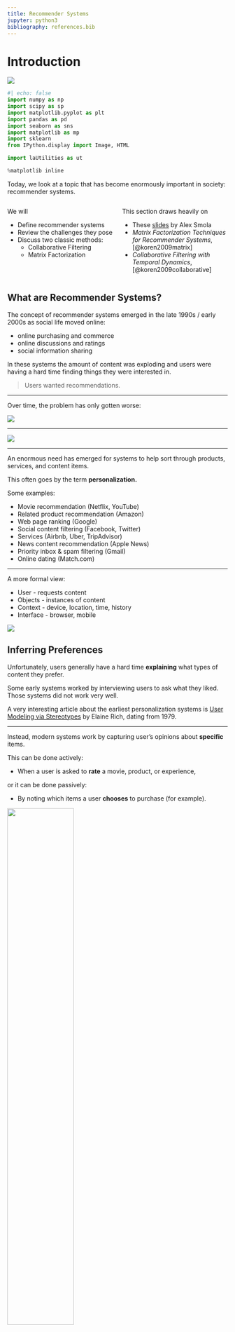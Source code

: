 ```yaml
---
title: Recommender Systems
jupyter: python3
bibliography: references.bib
---
```


# Introduction

[![](https://colab.research.google.com/assets/colab-badge.svg)](https://colab.research.google.com/github/tools4ds/DS701-Course-Notes/blob/main/ds701_book/jupyter_notebooks/20-Recommender-Systems.ipynb)

```python
#| echo: false
import numpy as np
import scipy as sp
import matplotlib.pyplot as plt
import pandas as pd
import seaborn as sns
import matplotlib as mp
import sklearn
from IPython.display import Image, HTML

import laUtilities as ut

%matplotlib inline
```

Today, we look at a topic that has become enormously important in society: recommender systems.

:::: {.columns}
::: {.column width="50%"}


We will

* Define recommender systems
* Review the challenges they pose
* Discuss two classic methods:
    * Collaborative Filtering
    * Matrix Factorization

:::
::: {.column width="50%"}


This section draws heavily on

* These [slides](http://alex.smola.org/teaching/berkeley2012/slides/8_Recommender.pdf) by Alex Smola
* _Matrix Factorization Techniques for Recommender Systems_, [@koren2009matrix]
* _Collaborative Filtering with Temporal Dynamics_, [@koren2009collaborative]

:::
::::


## What are Recommender Systems?

The concept of recommender systems emerged in the late 1990s / early 2000s as social life moved online:

* online purchasing and commerce
* online discussions and ratings
* social information sharing

In these systems the amount of content was exploding and users were having a hard time finding things they were interested in.

> Users wanted recommendations.

---

Over time, the problem has only gotten worse:

![](figs/L20-netflix-options.png){fig-align="center"}

---

![](figs/L20-amazon-options.png){fig-align="center"}

---

An enormous need has emerged for systems to help sort through products, services, and content items.

This often goes by the term __personalization.__

Some examples:
    
* Movie recommendation (Netflix, YouTube)
* Related product recommendation (Amazon)
* Web page ranking (Google)
* Social content filtering (Facebook, Twitter)
* Services (Airbnb, Uber, TripAdvisor)
* News content recommendation (Apple News)
* Priority inbox & spam filtering (Gmail)
* Online dating (Match.com)

---

A more formal view:
    
* User - requests content
* Objects - instances of content
* Context - device, location, time, history
* Interface - browser, mobile

![](figs/L20-recsys-abstractly.png){fig-align="center"}

## Inferring Preferences

Unfortunately, users generally have a hard time __explaining__ what types of
content they prefer.   

Some early systems worked by interviewing users to ask what they liked.  Those
systems did not work very well.

::: aside
A very interesting article about the earliest personalization systems is [User Modeling via Stereotypes](https://www.cs.utexas.edu/users/ear/CogSci.pdf) by Elaine Rich, dating from 1979.
:::

---

Instead, modern systems work by capturing user's opinions about __specific__ items.

This can be done actively:

* When a user is asked to **rate** a movie, product, or experience,

or it can be done passively:

* By noting which items a user **chooses** to purchase (for example).

![](figs/L20-example-data.png){width="55%" fig-align="center"}


## Challenges

* The biggest issue is __scalability__: typical data for this problem is huge.
  * Millions of objects
  * 100s of millions of users
* Changing user base
* Changing inventory (movies, stories, goods)
* Available features
* Imbalanced dataset
    * User activity / item reviews are power law distributed    

::: aside
This data is a subset of the data presented in: "From amateurs to connoisseurs:
modeling the evolution of user expertise through online reviews," by J. McAuley
and J. Leskovec. WWW, 2013
:::

## Example

Let's look at a dataset for testing recommender systems consisting of Amazon movie reviews:

We'll download a compressed pickle file containing the data if it is not already present.

```python
# This is a 647 MB file, delete it after use
import gdown
url = "https://drive.google.com/uc?id=14GakA7oOjbQp7nxcGApI86WlP3GrYTZI"
pickle_output = "train.pkl.gz"

import os.path
if not os.path.exists(pickle_output):
    gdown.download(url, pickle_output)
```

We'll load the data into a pandas DataFrame.

```python
import gzip
import time

start_time = time.time()
with gzip.open(pickle_output, 'rb') as f:
    df = pd.read_pickle(f)
elapsed_time = time.time() - start_time
print(f"Elapsed read time: {elapsed_time:.2f} seconds")
```

Run `df.info()` to see the column names and data types.

```python
df.info()
```

It looks like the `Id` column can be used as the dataframe index.

```.python
df = df.set_index("Id")
df.info()
```
---

Now we can count the number of users and movies:

```python
from IPython.display import display, Markdown

n_users = df["UserId"].unique().shape[0]
n_movies = df["ProductId"].unique().shape[0]
n_reviews = len(df)
display(Markdown(f'There are:\n'))
display(Markdown(f'* {n_reviews:,} reviews\n* {n_movies:,} movies\n* {n_users:,} users'))

display(Markdown(f'There are {n_users * n_movies:,} potential reviews, meaning sparsity of {(n_reviews/(n_users * n_movies)):0.4%}'))
```

where

$$
\text{sparsity} 
= \frac{\text{\# of reviews}}{\text{\# of users} \times \text{\# of movies}}
= \frac{\text{\# of reviews}}{\text{\# of potential reviews}}
$$

## Reviews are Sparse

Only 0.02% of the reviews are available -- 99.98% of the reviews are missing.

```python
display(Markdown(f'There are on average {n_reviews/n_movies:0.1f} reviews per movie' +
     f' and {n_reviews/n_users:0.1f} reviews per user'))
```

## Sparseness is Skewed

Although on average a movie receives 34 reviews, __almost all movies have even
fewer reviews.__

```python
reviews_per_movie = df.groupby('ProductId').count()['Id'].values
frac_below_mean = np.sum(reviews_per_movie < (n_reviews/n_movies))/len(reviews_per_movie)
plt.plot(sorted(reviews_per_movie, reverse=True), '.-')
xmin, xmax, ymin, ymax = plt.axis()
plt.hlines(n_reviews/n_movies, xmin, xmax, 'r', lw = 3)
plt.ylabel('Number of Ratings', fontsize = 14)
plt.xlabel('Movie', fontsize = 14)
plt.legend(['Number of Ratings', 'Average Number of Ratings'], fontsize = 14)
plt.title(f'Amazon Movie Reviews\nNumber of Ratings Per Movie\n' +
          f'{frac_below_mean:0.0%} of Movies Below Average', fontsize = 16);
```

---

Likewise, although the average user writes 14 reviews, almost all users write even fewer reviews.

```python
reviews_per_user = df.groupby('UserId').count()['Id'].values
frac_below_mean = np.sum(reviews_per_user < (n_reviews/n_users))/len(reviews_per_user)
plt.plot(sorted(reviews_per_user, reverse=True), '.-')
xmin, xmax, ymin, ymax = plt.axis()
plt.hlines(n_reviews/n_users, xmin, xmax, 'r', lw = 3)
plt.ylabel('Number of Ratings', fontsize = 14)
plt.xlabel('User', fontsize = 14)
plt.legend(['Number of Ratings', 'Average Number of Ratings'], fontsize = 14)
plt.title(f'Amazon Movie Reviews\nNumber of Ratings Per User\n' +
          f'{frac_below_mean:0.0%} of Users Below Average', fontsize = 16);
```

## Objective Function

Ultimately, our goal is to predict the rating that a user would give to an item.

For that, we need to define a loss or objective function.

A typical objective function is root mean square error (RMSE)

$$ 
\text{RMSE} = \sqrt{\frac{1}{|S|} \sum_{(i,u)\in S} (\hat{r}_{ui} - r_{ui})^2},
$$

where 

* $r_{ui}$ is the rating that user $u$ gives to item $i$, and 
* $S$ is the set of all ratings.

OK, now we know the problem and the data available.   How can we address the problem?

The earliest method developed is called __collaborative filtering.__

# Colaborative Filtering

## Collaborative Filtering

The central idea of collaborative filtering is that the set of known 
recommendations can be considered to be a __bipartite graph.__

![](figs/L20-bipartite.png){width="35%" fig-align="center"}

The nodes of the bipartite graph are __users__ ($U$) and __items__ ($V$).   

Each edge corresponds to a known rating $r_{ui}.$

---

Then recommendations are formed by traversing or processing the bipartite graph.

![](figs/L20-cf-basic-idea.png){width="60%" fig-align="center"}

There are at least two ways this graph can be used. 

---

Two ways to form a rating for item $(u, i)$: 

:::: {.fragment}
1. Using **user-user similarity**:
      * look at users that have similar item preferences to user $u$
      * look at how those users rated item $i$
::::  

:::: {.fragment}
⟹ <span style="background-color: yellow;">Good for many users, fewer items</span>
::::

:::: {.fragment}
2. Using **item-item similarity**:
      * look at other items that have been liked by similar users as item $i$
      * look at how user $u$ rated those items
::::
      
:::: {.fragment}
⟹ <span style="background-color: yellow;">Good for many items, fewer users</span>
::::

## Item-Item CF

For item-item similarity, we'll look at **item-item Collaborative Filtering (CF).**

The questions are:

::: {.incremental}
* How do we judge "similarity" of items?
* How do we form a predicted rating?
:::

---

Here is another view of the ratings graph, this time as a matrix that includes missing entries:

![](figs/L20-u-u-cf-1.png){width="60%" fig-align="center"}

---

Let's say we want to predict the value of this unknown rating:

![](figs/L20-u-u-cf-2.png){width="60%" fig-align="center"}

---

We'll consider two other items, namely items 3 and 6 (for example).

Note that we are only interested in items that this user has rated.

![](figs/L20-u-u-cf-3.png){width="60%" fig-align="center"}

---

:::: {.columns}
::: {.column width="50%"}
![](figs/L20-u-u-cf-3.png){width="100%" fig-align="center"}
:::
::: {.column width="50%"}
We will discuss strategies for assessing similarity shortly. 

How did we choose these two items?   

We used __$k$-nearest neighbors__.   Here $k$ = 2.

For now, let's just say we determine the similarities as:

$$
s_{13} = 0.2 
$$

$$
s_{16} = 0.3 
$$

:::
::::

---

These similarity scores tell us how much weight to put on the rating of the other items.

![](figs/L20-u-u-cf-4.png){width="50%" fig-align="center"}

So we can form a prediction of $\hat{r}_{15}$ as:
  
$$
\hat{r}_{15} = \frac{s_{13} \cdot r_{35} + s_{16} \cdot r_{65}}{s_{13} + s_{16}} = \frac{0.2 \cdot 2 + 0.3 \cdot 3}{0.2 + 0.3} = 2.6 
$$

## Similarity

How should we assess similarity of items?

A reasonable approach is to consider items similar if their ratings are
__correlated__, for example using the Pearson correlation coefficient
$r$[^pearson].

[^pearson]: See the [Course Notes](#pearson-correlation-coefficient) for the definition of Pearson correlation coefficient.

However, note that two items will not have ratings in the same positions.

![](figs/L20-corr-support.png){width="60%" fig-align="center"}

So we want to compute correlation only over the users who rated both the items.

## Example

::: {.content-visible when-profile="slides"}
![](figs/L20-corr-support.png){width="60%" fig-align="center"}
:::

Let's compute the Pearson correlation coefficient for the following two items:

```python
import numpy as np
from IPython.display import display, Markdown

ratings_item_i = [1, np.nan, np.nan, 5, 5, 3, np.nan, np.nan, np.nan, 4, 2, np.nan, np.nan, np.nan, np.nan, 4, np.nan, 5, 4, 1, np.nan]
ratings_item_j = [np.nan, np.nan, 4, 2, 5, np.nan, np.nan, 1, 2, 5, np.nan, np.nan, 2, np.nan, np.nan, 3, np.nan, np.nan, np.nan, 5, 4]

display(Markdown(f'Ratings for item $i$:\n\n{ratings_item_i}'))
display(Markdown(f'Ratings for item $j$:\n\n{ratings_item_j}'))
```

---

::: {.content-visible when-profile="slides"}
![](figs/L20-corr-support.png){width="60%" fig-align="center"}
:::

Let's drop the non-common ratings:

```python
# Create new lists where only numbers are kept that are not np.nan in both lists
filtered_ratings_item_i = [rating_i for rating_i, rating_j in zip(ratings_item_i, ratings_item_j) if not np.isnan(rating_i) and not np.isnan(rating_j)]
filtered_ratings_item_j = [rating_j for rating_i, rating_j in zip(ratings_item_i, ratings_item_j) if not np.isnan(rating_i) and not np.isnan(rating_j)]

display(Markdown(f'Common ratings for item $i$: {filtered_ratings_item_i}'))
display(Markdown(f'Common ratings for item $j$: {filtered_ratings_item_j}'))
```

Now we can compute the Pearson correlation coefficient:

```python
display(Markdown(f'Pearson correlation coefficient: {np.corrcoef(filtered_ratings_item_i, filtered_ratings_item_j)[0, 1]:0.2f}'))
```

::: {.content-visible when-profile="web"}
## Pearson Correlation Coefficient

The Pearson correlation coefficient, often denoted as $r$, is a measure of the
linear correlation between two variables $X$ and $Y$. It quantifies the degree
to which a linear relationship exists between the variables. The value of $r$
ranges from -1 to 1, where:

- $r = 1$ indicates a perfect positive linear relationship,
- $r = -1$ indicates a perfect negative linear relationship,
- $r = 0$ indicates no linear relationship.

The formula for the Pearson correlation coefficient is:

$$
r = \frac{\sum (X_i - \bar{X})(Y_i - \bar{Y})}{\sqrt{\sum (X_i - \bar{X})^2 \sum (Y_i - \bar{Y})^2}}
$$

Where:
- $X_i$ and $Y_i$ are the individual sample points,
- $\bar{X}$ and $\bar{Y}$ are the means of the $X$ and $Y$ samples, respectively.

The Pearson correlation coefficient is sensitive to outliers and assumes that the
relationship between the variables is linear and that the data is normally distributed.
:::

## Similarity for Binary Data

In some cases we will need to work with binary $r_{ui}$.  

For example, purchase histories on an e-commerce site, or clicks on an ad.

In this case, an appropriate replacement for Pearson $r$ is the 
**Jaccard similarity coefficient** or **Intersection over Union**.

$$
J_{Sim}(\mathbf{x}, \mathbf{y}) = \frac{|\mathbf{x} \cap \mathbf{y}|}{|\mathbf{x} \cup \mathbf{y}|}.
$$

See the lecture on [similarity measures](05-Distances-Timeseries.qmd#norms).

## Improving CF in the presence of bias

One problem with the story so far arises due to __bias__.

* Some items are significantly higher or lower rated
* Some users rate substantially higher or lower in general

These properties interfere with similarity assessment.  

Bias correction is crucial for CF recommender systems.

We need to include

* Per-user offset
* Per-item offset
* Global offset

## Representing biases

Hence we need to form a per-item bias of:
    
$$ 
b_{ui} = \mu + \alpha_u + \beta_i 
$$

where 

* $\alpha_u$ is the $n\times 1$ per-user offset of user $u$ and 
* $\beta_i$ is the $m\times 1$ per-item offset of item $i$.


## Estimating biases

::: {.content-visible when-profile="slides"}
$$ 
b_{ui} = \mu + \alpha_u + \beta_i 
$$
:::

How can we estimate the $\alpha\textnormal{s}$, the $\beta\textnormal{s}$, and
the $\mu\textnormal{s}$?

Let's assume for a minute that we had a fully-dense matrix of ratings $R$.

Each row of $R$ represents an item and each column a user.

Then what we want to estimate is

$$
\min_{\alpha,\beta,\mu} 
\Vert R - \mathbf{1}\alpha^T + \beta\mathbf{1}^T + \mu1\Vert^2 
+ \lambda(\Vert\alpha\Vert^2 + \Vert\beta\Vert^2).
$$

Here, $\mathbf{1}$ represents appropriately sized vectors of ones, and $1$ is a matrix of ones.

---

::: {.content-visible when-profile="slides"}
$$
\min_{\alpha,\beta,\mu} 
\Vert R - \mathbf{1}\alpha^T + \beta\mathbf{1}^T + \mu1\Vert^2 
+ \lambda(\Vert\alpha\Vert^2 + \Vert\beta\Vert^2) 
$$
:::

While this is not a simple ordinary least squares problem, there is a strategy for solving it.

Assume we hold $\beta\mathbf{1}^T + \mu1$ constant.  

Then the remaining problem is 

$$
\min_{\alpha} \Vert R - \mathbf{1}\alpha^T \Vert^2 + \lambda \Vert\alpha\Vert^2,
$$

which (for each column of $R$) is a standard regularized least squares problem solved via Ridge regression.

---

This sort of problem is called __jointly convex__ in that it is convex in each of the variables $\alpha$, $\beta$, and $\mu$.

The strategy for solving is:
    
1. Hold $\alpha$ and $\beta$ constant, solve for $\mu$.
2. Hold $\alpha$ and $\mu$ constant, solve for $\beta$.
3. Hold $\beta$ and $\mu$ constant, solve for $\alpha$.

Each of the three steps will reduce the overall error.  As a result, we iterate over them until convergence.

---

The last issue is that the matrix $R$ is not dense - in reality we only have a small subset of its entries.

We simply need to adapt the least-squares solution to only consider the entries in $R$ that we know.

---

As a result, the actual calculation is:

Step 1:

$$
\mu = \frac{\sum_{(u, i) \in R} (r_{ui} - \alpha_u - \beta_i)}{|R|} 
$$

Step 2: 

$$ 
\alpha_u = \frac{\sum_{i \in R(u)}(r_{ui} - \mu - \beta_i)}{\lambda + |R(u)|} 
$$

Step 3:
    
$$ 
\beta_i = \frac{\sum_{u \in R(i)}(r_{ui} - \mu - \alpha_u)}{\lambda + |R(i)|} 
$$

Step 4: If not converged, go to Step 1.

---

Now that we have leanred the biases, we can do a better job of estimating correlation:

$$ 
\hat{\rho}_{ij} = \frac{\sum_{u\in U(i,j)}(r_{ui} - b_{ui})(r_{uj}-b_{uj})} 
{\sqrt{\sum_{u\in U(i,j)}(r_{ui} - b_{ui})^2\sum_{u\in U(i,j)}(r_{uj}-b_{uj})^2}},
$$

where 

* $b_{ui} = \mu + \alpha_u + \beta_i$, and
* $U(i,j)$ are the users who have rated both $i$ and $j$.

---

And using biases we can also do a better job of estimating ratings:

$$ 
\hat{r}_{ui} = b_{ui} + \frac{\sum_{j \in n_k(i, u)} s_{ij}(r_{uj} - b_{uj})}{\sum_{j \in n_k(i, u)} s_{ij}},
$$

where 

* $b_{ui} = \mu + \alpha_u + \beta_i$, and
* $n_k(i, u)$ are the $k$ nearest neighbors to $i$ that were rated by user $u$.

## Assessing CF

This completes the high level view of CF.

Working with user-user similarities is analogous.

Strengths:

* Essentially no training.
    * The reliance on $k$-nearest neighbors helps in this respect.
* Easy to update with new users, items, and ratings.
* Explainable: 
    * "We recommend _Minority Report_ because you liked _Blade Runner_ and _Total Recall._"

Weaknesses:

* Accuracy can be a problem -- resulting in poor recommendations
* Scalability can be a problem -- compute grows (think $k$-NN)

# Matrix Factorization

## Matrix Factorization

Note that standard CF forces us to consider similarity among items, __or__ among
users, but does not take into account __both.__

Can we use both kinds of similarity simultaneously?

We can't use both the rows and columns of the ratings matrix $R$ at the same
time -- the user and item vectors live in different vector spaces.

---

:::: {.columns}
::: {.column width="50%"}
![](figs/L10-Movie-Latent-Space.png){width="100%" fig-align="center"}

Koren et al, IEEE Computer, 2009 
:::
::: {.column width="50%"}
What we could try to do is find a __single__ vector space in which we represent
__both__ users __and__ items, along with a similarity function, such that:

* users who have similar item ratings are similar in the vector space
* items who have similar user ratings are similar in the vector space
* when a given user highly rates a given item, that user and item are similar in the vector space.
:::
::::

We saw this idea previously, in an SVD lecture.

This new vector space is called a __latent__ space, and the user and item
representations are called __latent vectors.__

---

Now, however, we are working with a matrix which is only __partially observed.__
That is, we only know __some__ of the entries in the ratings matrix.

Nonetheless, we can imagine a situation like this:

![](figs/L20-mf-1.png){.lightbox width="50%" fig-align="center"}

where we decompose the ratings matrix $R$ into two matrices.

We want the product of the two matrices to be as close as possible 
__to the known values__ of the ratings matrix.

---

What this setup implies is that our similarity function is the __inner product.__

Which means that to predict an unknown rating, we take the __inner product of 
latent vectors:__

![](figs/L20-mf-2.png){width="60%" fig-align="center"}

Taking, for example, the 2nd row of "items" and the 5th row of "users"...

---

We have

$$
(-0.5 \cdot -2)+(0.6 \cdot 0.3)+(0.5 \cdot 2.4) = 2.43,
$$

so:

![](figs/L20-mf-3.png){width="60%" fig-align="center"}

## Solving Matrix Factorization

:::: {.columns}
::: {.column width="40%"}
![](figs/L20-mf-1.png){.lightbox width="100%" fig-align="center"}
:::
::: {.column width="60%"}
Notice that in this case we've decided that the factorization should be rank 3,
i.e., low-rank.

So we want something like an SVD.

(Recall that SVD gives us the most-accurate-possible low-rank factorization of a matrix).
:::
::::

However, we can't use the SVD algorithm directly, because we don't know all the entries in $R$. 

> Indeed, the unseen entries in $R$ are exactly what we want to predict.

---

Here is what we want to solve: 
    
$$
\min_{U,V} \Vert (R - UV^T)_S\Vert^2 + \lambda(\Vert U\Vert^2 + \Vert V\Vert^2) 
$$

where:

* $R$ is $m\times n$, 
* $U$ is the $m\times k$ items matrix and 
* $V$ is the $n\times k$ users matrix.

The $(\cdot)_S$ notation means that we are only considering the _subset_ of
matrix entries that correspond to known reviews (the set $S$).

Note that as usual, we add $\ell_2$ penalization to avoid overfitting
(Ridge regression).

---

::: {.content-visible when-profile="slides"}
$$
\min_{U,V} \Vert (R - UV^T)_S\Vert^2 + \lambda(\Vert U\Vert^2 + \Vert V\Vert^2) 
$$
:::

Once again, this problem is __jointly convex__ in that it is convex in each of the variables $U$ and $V$.

In particular, it we hold either $U$ or $V$ constant, then the result is a simple ridge regression.

---

::: {.content-visible when-profile="slides"}
$$
\min_{U,V} \Vert (R - UV^T)_S\Vert^2 + \lambda(\Vert U\Vert^2 + \Vert V\Vert^2) 
$$
:::


So one commonly used algorithm for this problem is called __alternating least squares (ALS):__
    
1. Hold $U$ constant, and solve for $V$
2. Hold $V$ constant, and solve for $U$
3. If not converged, go to Step 1.

The only thing we've left out at this point is how to deal with the missing entries of $R$.  

It's not hard, but the details aren't that interesting, so we'll give you code instead!

## ALS in Practice

The entire Amazon reviews dataset is too large to work with easily, and it is too sparse. 

Hence, we will take the densest rows and columns of the matrix.

```python
# The densest columns: products with more than 50 reviews
pids = df.groupby('ProductId').count()['Id']
hi_pids = pids[pids > 50].index

# reviews that are for these products
hi_pid_rec = [r in hi_pids for r in df['ProductId']]

# the densest rows: users with more than 50 reviews
uids = df.groupby('UserId').count()['Id']
hi_uids = uids[uids > 50].index

# reviews that are from these users
hi_uid_rec = [r in hi_uids for r in df['UserId']]

# The result is a list of booleans equal to the number of rewviews
# that are from those dense users and movies
goodrec = [a and b for a, b in zip(hi_uid_rec, hi_pid_rec)]
```

Now we create a $\textnormal{UserID} \times \textnormal{ProductID}$ matrix from these reviews.

Missing entries will be filled with NaNs.

```python
dense_df = df.loc[goodrec]
good_df = dense_df.loc[~df['Score'].isnull()]
R = good_df.pivot_table(columns = 'ProductId', index = 'UserId', values = 'Score')
```

---

And we can look at a small part of the matrix:

```python
R.iloc[900:910, 1000:1010]
```

---

We'll use code from the [Antidote Data Framework](https://github.com/rastegarpanah/antidote-data-framework) to do the matrix factorization and ALS. We have local copies 
[recommender_MF.py](recommender_MF.py), [recommender_ALS.py](recommender_ALS.py)
and [recommender_lmafit.py](recommender_lmafit.py) in our repository.

```python
# Import local python package MF.py
import recommender_MF as MF

# Instantiate the model
# We are pulling these hyperparameters out of the air -- that's not the right way to do it!
RS = MF.als_MF(rank = 20, lambda_ = 1)
```

```python
%time pred, error = RS.fit_model(R)
```

```python
print(f'RMSE on visible entries (training data): {np.sqrt(error/R.count().sum()):0.3f}')
```

And we can look at the predicted ratings matrix and see that it is a dense matrix:

```python
pred
```

---

```python
## todo: hold out test data, compute oos error

# We create a mask of the known entries, then calculate the indices of the known
# entries, then split that data into training and test sets.

# Create a mask for the known entries
RN = ~R.isnull()

# Get the indices of the known entries
visible = np.where(RN)

# Split the data into training and test sets
import sklearn.model_selection as model_selection
X_train, X_test, Y_train, Y_test = model_selection.train_test_split(visible[0], visible[1], test_size = 0.1)
```

Just for comparison's sake, let's check the performance of $k$-NN on this dataset.

Again, this is only on the training data -- so overly optimistic for sure.

And note that this is a subset of the full dataset -- the subset that is "easiest" to predict due to density.

```python
from sklearn.neighbors import KNeighborsClassifier
from sklearn.metrics import mean_squared_error

# Drop the columns that are not features
X_train = good_df.drop(columns=['Id', 'ProductId', 'UserId', 'Text', 'Summary'])

# The target is the score
y_train = good_df['Score']

# Using k-NN on features HelpfulnessNumerator, HelpfulnessDenominator, Score, Time
model = KNeighborsClassifier(n_neighbors=3).fit(X_train, y_train)
%time y_hat = model.predict(X_train)
```

```python
print(f'RMSE on visible entries (test set): {mean_squared_error(y_train, y_hat, squared = False):0.3f}')
```

## Assessing Matrix Factorization

Matrix Factorization per se is a good idea.    
However, many of the improvements we've discussed for CF apply to MF as well.

To illustrate, we'll look at some of the successive improvements used by the
team that won the Netflix prize ("BellKor's Pragmatic Chaos").

When the prize was announced, the Netflix supplied solution achieved an RMSE of 0.951.

By the end of the competition (about 3 years), the winning team's solution achieved RMSE of 0.856.

Let's restate our MF objective in a way that will make things clearer:

$$
\min_{U, V} \sum_{(u, i)\in S}(r_{ui} - u_u^Tv_i)^2 + \lambda(\Vert U\Vert^2 + \Vert V\Vert^2) 
$$

where we have written out the vector L2 norm as the summation.

## 1. Adding Biases

$$ 
\min_{U, V} \sum_{(u, i)\in S}(r_{ui} - (\mu + \alpha_u + \beta_i + u_u^Tv_i)^2 
+ \lambda(\Vert U\Vert^2 + \Vert V\Vert^2 + \Vert \alpha\Vert^2 + \Vert \beta \Vert^2) 
$$

![](figs/L20-netflix-1.png){width="70%" fig-align="center"}

## 2. Who Rated What?

In reality, ratings are not provided __at random.__

Take note of which users rated the same movies (ala CF) and use this information.

![](figs/L20-netflix-2.png){width="70%" fig-align="center"}

![](figs/L20-netflix-3.png){width="70%" fig-align="center"}

## 3. Ratings Change Over Time

Older movies tend to get higher ratings!

![](figs/L20-netflix-4.png){width="70%" fig-align="center"}

$$
\min_{U, V} \sum_{(u, i)\in S}(r_{ui} - (\mu + \alpha_u(t) + \beta_i(t) + u_u^Tv_i(t))^2 
+ \lambda(\Vert U\Vert^2 + \Vert V\Vert^2 + \Vert \alpha\Vert^2 + \Vert \beta \Vert^2) 
$$

![](figs/L20-netflix-5.png){width="70%" fig-align="center"}

To estimate these billions of parameters, we cannot use alternating least squares or any linear algebraic method.

We need to use gradient descent (which we will cover in a future lecture).

# Assessing Recommender Systems

## Assessing Recommender Systems

There are a number of concerns with the widespread use of recommender systems and personalization in society.

First, recommender systems are accused of creating __filter bubbles.__ 

A filter bubble is the tendency for recommender systems to limit the variety of information presented to the user.

The concern is that a user's past expression of interests will guide the algorithm in continuing to provide "more of the same."

This is believed to increase polarization in society, and to reinforce confirmation bias.

---

Second, recommender systems in modern usage are often tuned to __maximize engagement.__

In other words, the objective function of the system is not to present the user's most favored content, but rather the content that will be most likely to keep the user on the site.

The incentive to maximize engagement arises on sites that are supported by advertising revenue.   

More engagement time means more revenue for the site.

---

However, many studies have shown that sites that strive to __maximize 
engagement__ do so in large part by guiding users toward __extreme content:__

* content that is shocking, 
* or feeds conspiracy theories, 
* or presents extreme views on popular topics.

Given this tendency of modern recommender systems, 
for a third party to create "clickbait" content such as this, one of the easiest
ways is to present false claims.

Methods for addressing these issues are being very actively studied at present.

Ways of addressing these issues can be:

* via technology
* via public policy

# Recap and References

## BU CS/CDS Research

You can read about some of the work done in Professor Mark Crovella's group on
this topic:

* _How YouTube Leads Privacy-Seeking Users Away from Reliable Information_, [@spinelli2020youtube] 
* _Closed-Loop Opinion Formation_, [@spinelli2017closed] 
* _Fighting Fire with Fire: Using Antidote Data to Improve Polarization and Fairness of Recommender Systems_, [@rastegarpanah2019fighting] 

## Recap

* Introduction to recommender systems and their importance in modern society.
* Explanation of collaborative filtering (CF) and its two main approaches: user-user similarity and item-item similarity.
* Discussion on the challenges of recommender systems, including scalability and data sparsity.
* Introduction to matrix factorization (MF) as an improvement over CF, using latent vectors and alternating least squares (ALS) for optimization.
* Practical implementation of ALS for matrix factorization on a subset of Amazon movie reviews.
* Comparison of CF and MF, highlighting their strengths and weaknesses.
* Overview of advanced techniques used by the Netflix prize-winning team to improve MF accuracy.
* Discussion on the societal impact of recommender systems, including filter bubbles and engagement maximization.

## References

::: {#refs}
:::

